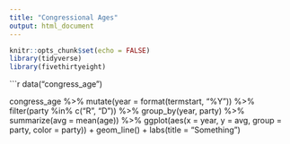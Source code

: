 ```yaml
---
title: "Congressional Ages"
output: html_document
---
```


```r
knitr::opts_chunk$set(echo = FALSE)
library(tidyverse)
library(fivethirtyeight)
```

```r
data("congress_age")

congress_age %>%
  mutate(year = format(termstart, "%Y")) %>%
  filter(party %in% c("R", "D")) %>%
  group_by(year, party) %>%
  summarize(avg = mean(age)) %>%
  ggplot(aes(x = year, y = avg, group = party, color = party)) + geom_line() +
  labs(title = "Something")

  
  

